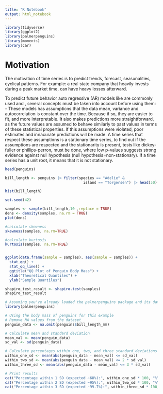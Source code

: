 ```yaml
---
title: "R Notebook"
output: html_notebook
---
```





```r
library(tidyverse)
library(ggplot2)
library(palmerpenguins)
library(moments)
library(car)
```




# Motivation
The motivation of time series is to predict trends, forecast, seasonalities, cyclical patterns.
For example: a real state company that heavily invests during a peak market time, can have heavy losses afterward.

To predict future behavior auto regressive (AR) models like  are commonly used and , several concepts must be taken into account before using them:
- These models has assumptions that the data mean, variance and autocorrelation is constant over the time. Because if so, they are easier to fit, and more interpretable. It also makes predictions more straightforward, as the future values are assumed to behave similarly to past values in terms of these statistical properties.
If this assumptions were violated, poor estimates and innacurate predictions will be made.
A time series that respect these assumptions is a stationary time series, to find out if the assumptions are respected and the stationarity is present, tests like dickey-fuller or phillips-perron, must be done, where low p-values suggests strong evidence against null hypothesis (null hypothesis=non-stationary).
If a time series has a unit root, it means that it is not stationary.



```r
head(penguins)
```


```r
bill_length <- penguins |> filter(species == "Adelie" &
                                    island == "Torgersen") |> head(50) |> pull(bill_length_mm)

hist(bill_length)
```

```r
set.seed(42)

samples <- sample(bill_length,10 ,replace = TRUE)
dens <- density(samples, na.rm = TRUE)
plot(dens)

#calculate skewness
skewness(samples, na.rm=TRUE)

#calculate kurtosis
kurtosis(samples, na.rm=TRUE)


ggplot(data.frame(sample = samples), aes(sample = samples)) +
  stat_qq() +
  stat_qq_line() +
  ggtitle("QQ Plot of Penguin Body Mass") +
  xlab("Theoretical Quantiles") +
  ylab("Sample Quantiles")

shapiro_test_result <- shapiro.test(samples)
shapiro_test_result
```

```r
# Assuming you've already loaded the palmerpenguins package and its data
library(palmerpenguins)

# Using the body mass of penguins for this example
# Remove NA values from the dataset
penguin_data <- na.omit(penguins$bill_length_mm)

# Calculate mean and standard deviation
mean_val <- mean(penguin_data)
sd_val <- sd(penguin_data)

# Calculate percentages within one, two, and three standard deviations
within_one_sd <- mean(abs(penguin_data - mean_val) <= sd_val)
within_two_sd <- mean(abs(penguin_data - mean_val) <= 2 * sd_val)
within_three_sd <- mean(abs(penguin_data - mean_val) <= 3 * sd_val)

# Print results
cat("Percentage within 1 SD (expected ~68%):", within_one_sd * 100, "%\n")
cat("Percentage within 2 SD (expected ~95%):", within_two_sd * 100, "%\n")
cat("Percentage within 3 SD (expected ~99.7%):", within_three_sd * 100, "%\n")

```




